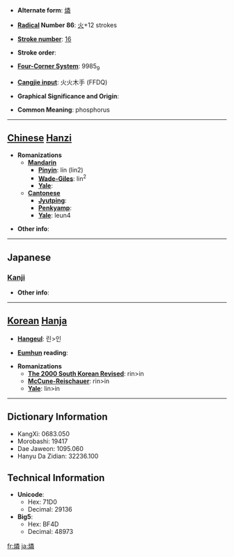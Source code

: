 * '''Alternate form''': [[燐]]

* '''[[Wiktionary:Chinese radical index| Radical]] Number 86''': [[Wiktionary:Chinese radical index 火|火]]+12 strokes

* '''[[Wiktionary:Chinese total strokes index|Stroke number]]''': [[Wiktionary:Chinese total strokes index 16|16]]

* '''Stroke order''': 

* '''[[Wiktionary:Chinese four corner index|Four-Corner System]]''': 9985<sub>9</sub>

* '''[[Wiktionary:Chinese Cangjie index|Cangjie input]]''': 火火木手 (FFDQ)

* '''Graphical Significance and Origin''': 

* '''Common Meaning''': phosphorus

----

== [[Chinese]] [[Hanzi]] ==

* '''Romanizations'''
** '''[[Mandarin]]'''
*** '''[[Pinyin]]''': lín (lin2)
*** '''[[Wade-Giles]]''': lin<sup>2</sup>
*** '''[[Yale]]''': 
** '''[[Cantonese]]'''
*** '''[[Jyutping]]''':
*** '''[[Penkyamp]]''': 
*** '''[[Yale]]''': leun4

* '''Other info''': 

----

==Japanese==
===[[Kanji]]===
{{kanji|on readings=[[りん]] (rin)|kun readings=[[おにび]] (onibi)}}

* '''Other info''':  

----

== [[Korean]] [[Hanja]] ==

* '''[[Hangeul]]''': 린>인

* '''[[Eumhun]] reading''': 

* '''Romanizations'''
** '''[[The 2000 South Korean Revised Romanization|The 2000 South Korean Revised]]''': rin>in
** '''[[McCune-Reischauer]]''': rin>in
** '''[[Yale]]''': lin>in

----

== Dictionary Information ==

* KangXi: 0683.050
* Morobashi: 19417
* Dae Jaweon: 1095.060
* Hanyu Da Zidian: 32236.100

== Technical Information ==

* '''Unicode''':
** Hex: 71D0
** Decimal: 29136
* '''Big5''':
** Hex: BF4D
** Decimal: 48973

[[fr:燐]]
[[ja:燐]]